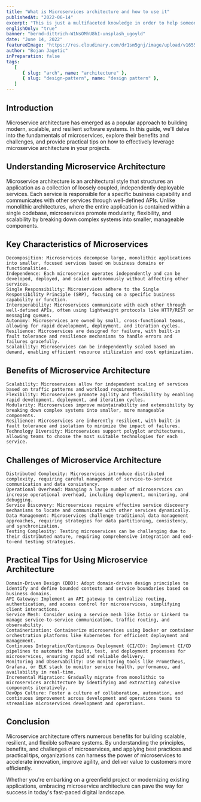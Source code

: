 ```yaml
---
title: "What is Microservices architecture and how to use it"
publishedAt: "2022-06-14"
excerpt: "This is just a multifaceted knowledge in order to help someone looking for conceptual things in one place."
englishOnly: "true"
banner: "bernd-dittrich-W1NsOMhU8hI-unsplash_ugoyld"
date: "June 14, 2022"
featuredImage: "https://res.cloudinary.com/dr1sm5gnj/image/upload/v1655215250/igutech/blogs/sharon-mccutcheon-BucjGtyv58A-unsplash_elrktb.jpg"
author: "Bojan Jagetic"
inPreparation: false
tags:
   [
      { slug: "arch", name: "architecture" },
      { slug: "design-pattern", name: "design pattern" },
   ]
---
```


## Introduction

Microservice architecture has emerged as a popular approach to building modern, scalable, and resilient software systems. In this guide, we'll delve into the fundamentals of microservices, explore their benefits and challenges, and provide practical tips on how to effectively leverage microservice architecture in your projects.

## Understanding Microservice Architecture

Microservice architecture is an architectural style that structures an application as a collection of loosely coupled, independently deployable services. Each service is responsible for a specific business capability and communicates with other services through well-defined APIs. Unlike monolithic architectures, where the entire application is contained within a single codebase, microservices promote modularity, flexibility, and scalability by breaking down complex systems into smaller, manageable components.

<CloudinaryImage
   src='https://res.cloudinary.com/dr1sm5gnj/image/upload/v1708598572/igutech/blogs/resources/micro-vs-monolith-1056x599_nv9m50.jpg'
   text='Monolith vs Microservices'
   alt='Monolith vs Microservices'
/>    

## Key Characteristics of Microservices

    Decomposition: Microservices decompose large, monolithic applications into smaller, focused services based on business domains or functionalities.
    Independence: Each microservice operates independently and can be developed, deployed, and scaled autonomously without affecting other services.
    Single Responsibility: Microservices adhere to the Single Responsibility Principle (SRP), focusing on a specific business capability or function.
    Interoperability: Microservices communicate with each other through well-defined APIs, often using lightweight protocols like HTTP/REST or messaging queues.
    Autonomy: Microservices are owned by small, cross-functional teams, allowing for rapid development, deployment, and iteration cycles.
    Resilience: Microservices are designed for failure, with built-in fault tolerance and resilience mechanisms to handle errors and failures gracefully.
    Scalability: Microservices can be independently scaled based on demand, enabling efficient resource utilization and cost optimization.

## Benefits of Microservice Architecture

    Scalability: Microservices allow for independent scaling of services based on traffic patterns and workload requirements.
    Flexibility: Microservices promote agility and flexibility by enabling rapid development, deployment, and iteration cycles.
    Modularity: Microservices improve maintainability and extensibility by breaking down complex systems into smaller, more manageable components.
    Resilience: Microservices are inherently resilient, with built-in fault tolerance and isolation to minimize the impact of failures.
    Technology Diversity: Microservices support polyglot architectures, allowing teams to choose the most suitable technologies for each service.

## Challenges of Microservice Architecture

    Distributed Complexity: Microservices introduce distributed complexity, requiring careful management of service-to-service communication and data consistency.
    Operational Overhead: Managing a large number of microservices can increase operational overhead, including deployment, monitoring, and debugging.
    Service Discovery: Microservices require effective service discovery mechanisms to locate and communicate with other services dynamically.
    Data Management: Microservices challenge traditional data management approaches, requiring strategies for data partitioning, consistency, and synchronization.
    Testing Complexity: Testing microservices can be challenging due to their distributed nature, requiring comprehensive integration and end-to-end testing strategies.

## Practical Tips for Using Microservice Architecture

    Domain-Driven Design (DDD): Adopt domain-driven design principles to identify and define bounded contexts and service boundaries based on business domains.
    API Gateway: Implement an API gateway to centralize routing, authentication, and access control for microservices, simplifying client interactions.
    Service Mesh: Consider using a service mesh like Istio or Linkerd to manage service-to-service communication, traffic routing, and observability.
    Containerization: Containerize microservices using Docker or container orchestration platforms like Kubernetes for efficient deployment and management.
    Continuous Integration/Continuous Deployment (CI/CD): Implement CI/CD pipelines to automate the build, test, and deployment processes for microservices, ensuring rapid and reliable delivery.
    Monitoring and Observability: Use monitoring tools like Prometheus, Grafana, or ELK stack to monitor service health, performance, and availability in real-time.
    Incremental Migration: Gradually migrate from monolithic to microservices architecture by identifying and extracting cohesive components iteratively.
    DevOps Culture: Foster a culture of collaboration, automation, and continuous improvement across development and operations teams to streamline microservices development and operations.

## Conclusion

Microservice architecture offers numerous benefits for building scalable, resilient, and flexible software systems. By understanding the principles, benefits, and challenges of microservices, and applying best practices and practical tips, organizations can harness the power of microservices to accelerate innovation, improve agility, and deliver value to customers more efficiently.

Whether you're embarking on a greenfield project or modernizing existing applications, embracing microservice architecture can pave the way for success in today's fast-paced digital landscape.